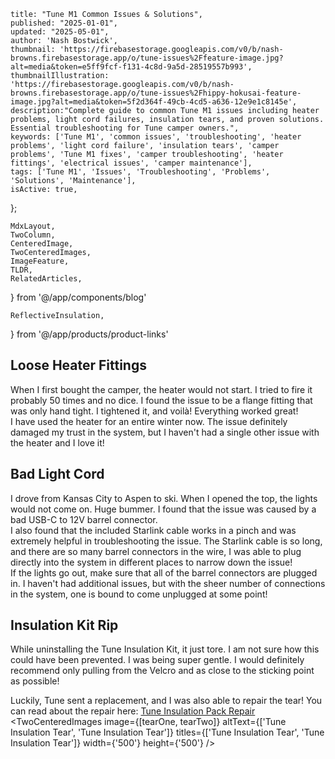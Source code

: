 
    title: "Tune M1 Common Issues & Solutions",
    published: "2025-01-01",
    updated: "2025-05-01",
    author: 'Nash Bostwick',
    thumbnail: 'https://firebasestorage.googleapis.com/v0/b/nash-browns.firebasestorage.app/o/tune-issues%2Ffeature-image.jpg?alt=media&token=e5ff9fcf-f131-4c8d-9a5d-28519557b993',
    thumbnailIllustration: 'https://firebasestorage.googleapis.com/v0/b/nash-browns.firebasestorage.app/o/tune-issues%2Fhippy-hokusai-feature-image.jpg?alt=media&token=5f2d364f-49cb-4cd5-a636-12e9e1c8145e',
    description:"Complete guide to common Tune M1 issues including heater problems, light cord failures, insulation tears, and proven solutions. Essential troubleshooting for Tune camper owners.",
    keywords: ['Tune M1', 'common issues', 'troubleshooting', 'heater problems', 'light cord failure', 'insulation tears', 'camper problems', 'Tune M1 fixes', 'camper troubleshooting', 'heater fittings', 'electrical issues', 'camper maintenance'],
    tags: ['Tune M1', 'Issues', 'Troubleshooting', 'Problems', 'Solutions', 'Maintenance'],
    isActive: true,
};


    MdxLayout,
    TwoColumn,
    CenteredImage, 
    TwoCenteredImages, 
    ImageFeature,
    TLDR,
    RelatedArticles,
} from '@/app/components/blog'

    ReflectiveInsulation,
} from '@/app/products/product-links'



<ImageFeature
    title='Tune M1 Common Issues & Solutions'
    image={featureImage}
/>

<MdxLayout>

<TLDR
text="This is a list of all the issues I have encountered while owning the Tune camper. There are going to be issues with any camper, so this is not a knock on Tune." 
/>

## Loose Heater Fittings
<TwoColumn>
    <div>
    When I first bought the camper, the heater would not start. I tried to fire it probably 50 times and no dice. I found the issue to be a flange fitting that was only hand tight. I tightened it, and voilà! Everything worked great!
    <br/>
    I have used the heater for an entire winter now. The issue definitely damaged my trust in the system, but I haven't had a single other issue with the heater and I love it!
    </div>
    <CenteredImage image={looseFitting} altText={'Tune M1 Loose Heater Fitting'} title={'Loose Fitting Location'} width={'500'} height={'500'} />
</TwoColumn>

## Bad Light Cord
<TwoColumn>
    <div className={'w-full sm:w-1/2'}>
    <CenteredImage image={badCord} altText={'Tune M1 Bad Light Cord'} title={'Bad Cord'} width={'500'} height={'500'} />
    </div>
    <div className={'w-full sm:w-1/2'}>
    I drove from Kansas City to Aspen to ski. When I opened the top, the lights would not come on. Huge bummer. I found that the issue was caused by a bad USB-C to 12V barrel connector.
    </div>
</TwoColumn>
<TwoColumn>
    <div className={'w-full sm:w-1/2'}>
    <CenteredImage image={starlinkCable} altText={'Using Starlink Cable for Tune M1 Lights'} title={'Starlink Cable Into Switch'} width={'500'} height={'500'} />
    </div>
    <div className={'w-full sm:w-1/2'}>
    I also found that the included Starlink cable works in a pinch and was extremely helpful in troubleshooting the issue. The Starlink cable is so long, and there are so many barrel connectors in the wire, I was able to plug directly into the system in different places to narrow down the issue!
<br/>
If the lights go out, make sure that all of the barrel connectors are plugged in. I haven't had additional issues, but with the sheer number of connections in the system, one is bound to come unplugged at some point!
    </div>
</TwoColumn>

## Insulation Kit Rip

While uninstalling the Tune Insulation Kit, it just tore. I am not sure how this could have been prevented. I was being super gentle. I would definitely recommend only pulling from the Velcro and as close to the sticking point as possible!

Luckily, Tune sent a replacement, and I was also able to repair the tear! You can read about the repair here: [Tune Insulation Pack Repair][1]
<TwoCenteredImages image={[tearOne, tearTwo]} altText={['Tune Insulation Tear', 'Tune Insulation Tear']} titles={['Tune Insulation Tear', 'Tune Insulation Tear']} width={'500'} height={'500'} />


<RelatedArticles 
    articleOne={relatedArticleOne}
    articleTwo={relatedArticleTwo}
    articleThree={relatedArticleThree}
/>

</MdxLayout>

[1]: /blog/articles/tune-insulation-pack-repair

